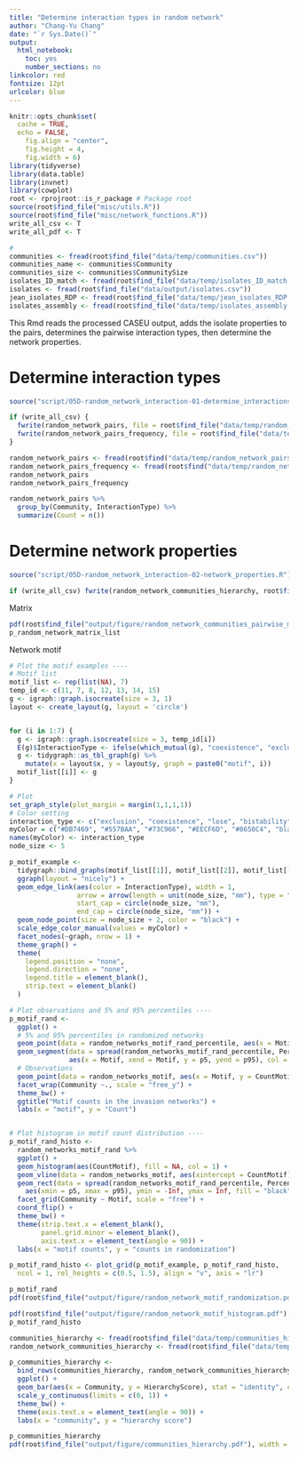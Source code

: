 ```yaml
---
title: "Determine interaction types in random network"
author: "Chang-Yu Chang"
date: "`r Sys.Date()`"
output:
  html_notebook:
    toc: yes
    number_sections: no
linkcolor: red
fontsize: 12pt
urlcolor: blue
---
```


```r
knitr::opts_chunk$set(
  cache = TRUE, 
  echo = FALSE,
	fig.align = "center",
	fig.height = 4,
	fig.width = 6)
library(tidyverse)
library(data.table)
library(invnet)
library(cowplot)
root <- rprojroot::is_r_package # Package root
source(root$find_file("misc/utils.R"))
source(root$find_file("misc/network_functions.R"))
write_all_csv <- T
write_all_pdf <- T

# 
communities <- fread(root$find_file("data/temp/communities.csv"))
communities_name <- communities$Community
communities_size <- communities$CommunitySize
isolates_ID_match <- fread(root$find_file("data/temp/isolates_ID_match.csv"))
isolates <- fread(root$find_file("data/output/isolates.csv"))
jean_isolates_RDP <- fread(root$find_file("data/temp/jean_isolates_RDP.csv"))
isolates_assembly <- fread(root$find_file("data/temp/isolates_assembly.csv"))
```

This Rmd reads the processed CASEU output, adds the isolate properties to the pairs, determines the pairwise interaction types, then determine the network properties.  

# Determine interaction types

```r
source("script/05D-random_network_interaction-01-determine_interactions.R")
```

```r
if (write_all_csv) {
  fwrite(random_network_pairs, file = root$find_file("data/temp/random_network_pairs.csv"))
  fwrite(random_network_pairs_frequency, file = root$find_file("data/temp/random_network_pairs_frequency.csv"))
}
```


```r
random_network_pairs <- fread(root$find("data/temp/random_network_pairs.csv"))
random_network_pairs_frequency <- fread(root$find("data/temp/random_network_pairs_frequency.csv"))
random_network_pairs
random_network_pairs_frequency
```


```r
random_network_pairs %>%
  group_by(Community, InteractionType) %>% 
  summarize(Count = n())
```



# Determine network properties


```r
source("script/05D-random_network_interaction-02-network_properties.R")
```

```r
if (write_all_csv) fwrite(random_network_communities_hierarchy, root$find_file("data/temp/random_network_communities_hierarchy.csv"))
```


Matrix

```r
pdf(root$find_file("output/figure/random_network_communities_pairwise_matrix.pdf"), width = 13, height = 10); for (i in 1:length(p_random_network_matrix_list)) print(p_random_network_matrix_list[[i]]); invisible(dev.off())
p_random_network_matrix_list
```

Network motif

```r
# Plot the motif examples ----
# Motif list
motif_list <- rep(list(NA), 7)
temp_id <- c(11, 7, 8, 12, 13, 14, 15)
g <- igraph::graph.isocreate(size = 3, 1)
layout <- create_layout(g, layout = 'circle')


for (i in 1:7) {
  g <- igraph::graph.isocreate(size = 3, temp_id[i])
  E(g)$InteractionType <- ifelse(which_mutual(g), "coexistence", "exclusion")
  g <- tidygraph::as_tbl_graph(g) %>%
    mutate(x = layout$x, y = layout$y, graph = paste0("motif", i))
  motif_list[[i]] <- g
}

# Plot
set_graph_style(plot_margin = margin(1,1,1,1))
# Color setting
interaction_type <- c("exclusion", "coexistence", "lose", "bistability", "neutrality", "self", "undefined")
myColor = c("#DB7469", "#557BAA", "#73C966", "#EECF6D", "#8650C4", "black", "grey80")
names(myColor) <- interaction_type
node_size <- 5

p_motif_example <-
  tidygraph::bind_graphs(motif_list[[1]], motif_list[[2]], motif_list[[3]], motif_list[[4]], motif_list[[5]], motif_list[[6]], motif_list[[7]]) %>%
  ggraph(layout = "nicely") +
  geom_edge_link(aes(color = InteractionType), width = 1,
                 arrow = arrow(length = unit(node_size, "mm"), type = "open", angle = 20),
                 start_cap = circle(node_size, "mm"),
                 end_cap = circle(node_size, "mm")) +
  geom_node_point(size = node_size + 2, color = "black") +
  scale_edge_color_manual(values = myColor) +
  facet_nodes(~graph, nrow = 1) +
  theme_graph() +
  theme(
    legend.position = "none",
    legend.direction = "none",
    legend.title = element_blank(),
    strip.text = element_blank()
  )

# Plot observations and 5% and 95% percentiles ----
p_motif_rand <-
  ggplot() +
  # 5% and 95% percentiles in randomized networks
  geom_point(data = random_networks_motif_rand_percentile, aes(x = Motif, y = CountMotif, group = Motif), col = "black") +
  geom_segment(data = spread(random_networks_motif_rand_percentile, Percentile, CountMotif),
               aes(x = Motif, xend = Motif, y = p5, yend = p95), col = "black") +
  # Observations
  geom_point(data = random_networks_motif, aes(x = Motif, y = CountMotif), col = "red") +
  facet_wrap(Community ~., scale = "free_y") +
  theme_bw() +
  ggtitle("Motif counts in the invasion networks") +
  labs(x = "motif", y = "Count")


# Plot histogram in motif count distribution ----
p_motif_rand_histo <-
  random_networks_motif_rand %>%
  ggplot() +
  geom_histogram(aes(CountMotif), fill = NA, col = 1) +
  geom_vline(data = random_networks_motif, aes(xintercept = CountMotif), col = "red") +
  geom_rect(data = spread(random_networks_motif_rand_percentile, Percentile, CountMotif),
    aes(xmin = p5, xmax = p95), ymin = -Inf, ymax = Inf, fill = "black", alpha = 0.3) +
  facet_grid(Community ~ Motif, scale = "free") +
  coord_flip() +
  theme_bw() +
  theme(strip.text.x = element_blank(),
        panel.grid.minor = element_blank(),
        axis.text.x = element_text(angle = 90)) +
  labs(x = "motif counts", y = "counts in randomization")

p_motif_rand_histo <- plot_grid(p_motif_example, p_motif_rand_histo,
  ncol = 1, rel_heights = c(0.5, 1.5), align = "v", axis = "lr")

```

```r
p_motif_rand
pdf(root$find_file("output/figure/random_network_motif_randomization.pdf"), width = 5, height = 5); p_motif_rand; invisible(dev.off())
```


```r
pdf(root$find_file("output/figure/random_network_motif_histogram.pdf"), width = 15, height = 10); p_motif_rand_histo; invisible(dev.off())
p_motif_rand_histo
```




```r
communities_hierarchy <- fread(root$find_file("data/temp/communities_hierarchy.csv"))
random_network_communities_hierarchy <- fread(root$find_file("data/temp/random_network_communities_hierarchy.csv"))

p_communities_hierarchy <- 
  bind_rows(communities_hierarchy, random_network_communities_hierarchy) %>%
  ggplot() +
  geom_bar(aes(x = Community, y = HierarchyScore), stat = "identity", col = 1) +
  scale_y_continuous(limits = c(0, 1)) +
  theme_bw() +
  theme(axis.text.x = element_text(angle = 90)) +
  labs(x = "community", y = "hierarchy score")

p_communities_hierarchy
pdf(root$find_file("output/figure/communities_hierarchy.pdf"), width = 5, height = 3); p_communities_hierarchy; invisible(dev.off())

    
```





